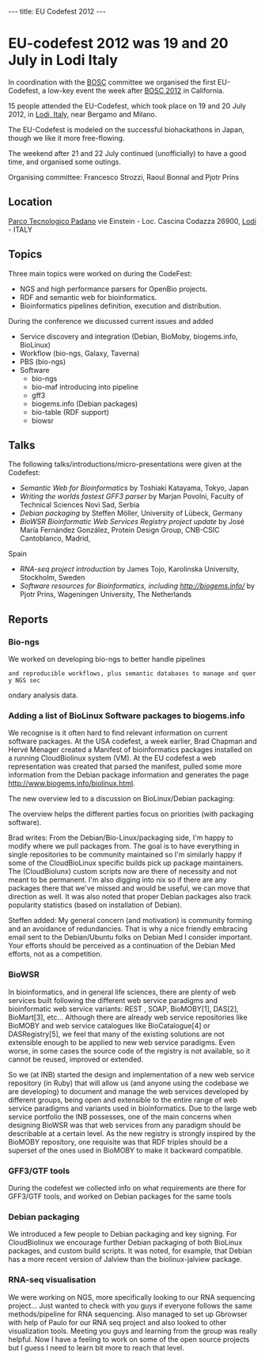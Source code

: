 ---
title: EU Codefest 2012
---

= EU-codefest 2012 was 19 and 20 July in Lodi Italy =

In coordination with the [[BOSC]] committee we organised the first EU-Codefest, a low-key event the week after [[BOSC 2012]] in California. 

15 people attended the EU-Codefest, which took place on 19 and 20 July 2012, in [http://www.openstreetmap.org/?lat=45.31&lon=9.508&zoom=10&layers=M Lodi, Italy], near Bergamo and Milano.

The EU-Codefest is modeled on the successful biohackathons in Japan, though we like it more free-flowing. 

The weekend after 21 and 22 July continued (unofficially) to have a good time, and organised some outings.

Organising committee: Francesco Strozzi, Raoul Bonnal and Pjotr Prins

== Location ==

[http://www.tecnoparco.org/ Parco Tecnologico Padano]
vie Einstein - Loc. Cascina Codazza
26900, [http://www.openstreetmap.org/?lat=45.31&lon=9.508&zoom=10&layers=M Lodi] - ITALY

== Topics ==

Three main topics were worked on during the CodeFest:

* NGS and high performance parsers for OpenBio projects.
* RDF and semantic web for bioinformatics.
* Bioinformatics pipelines definition, execution and distribution.

During the conference we discussed current issues and added 

* Service discovery and integration (Debian, BioMoby, biogems.info, BioLinux)
* Workflow (bio-ngs, Galaxy, Taverna)
* PBS (bio-ngs)
* Software
** bio-ngs
** bio-maf introducing into pipeline
** gff3
** biogems.info (Debian packages)
** bio-table (RDF support)
** biowsr

== Talks ==

The following talks/introductions/micro-presentations were given at the Codefest:

* ''Semantic Web for Bioinformatics'' by Toshiaki Katayama, Tokyo, Japan
* ''Writing the worlds fastest GFF3 parser'' by Marjan Povolni, Faculty of Technical Sciences Novi Sad, Serbia
* ''Debian packaging'' by Steffen Möller, University of Lübeck, Germany
* ''BioWSR Bioinformatic Web Services Registry project update'' by José María Fernández González, Protein Design Group, CNB-CSIC Cantoblanco, Madrid, 
Spain 
* ''RNA-seq project introduction'' by James Tojo, Karolinska University, Stockholm, Sweden
* ''Software resources for Bioinformatics, including http://biogems.info/'' by Pjotr Prins, Wageningen University, The Netherlands

== Reports ==

=== Bio-ngs ===

We worked on developing bio-ngs to better handle pipelines
 and reproducible workflows, plus semantic databases to manage and query NGS sec
ondary analysis data.

=== Adding a list of BioLinux Software packages to biogems.info ===

We recognise is it often hard to find relevant information on current software packages.
At the USA codefest, a week earlier, Brad Chapman and Hervé Ménager created a Manifest of bioinformatics packages installed on a running CloudBiolinux system (VM). At the EU codefest a web representation was created that parsed the manifest, pulled some more information from the Debian package information and generates the page http://www.biogems.info/biolinux.html.

The new overview led to a discussion on BioLinux/Debian packaging:

The overview helps the different parties focus on priorities (with packaging software).

Brad writes: From the Debian/Bio-Linux/packaging side, I'm happy to modify where we
pull packages from. The goal is to have everything in single
repositories to be community maintained so I'm similarly happy if some
of the CloudBioLinux specific builds pick up package maintainers. The
(CloudBiolunx) custom scripts now are there of necessity and not meant to be permanent.
I'm also digging into nix so if there are any packages there that we've
missed and would be useful, we can move that direction as well. It was also noted that proper Debian packages also track
popularity statistics (based on installation of Debian).

Steffen added: My general concern (and motivation) is community forming and an avoidance
of redundancies. That is why a nice friendly embracing email sent to the
Debian/Ubuntu folks on Debian Med I consider important. Your efforts should
be perceived as a continuation of the Debian Med efforts, not as a competition.

=== BioWSR ===

In bioinformatics, and in general life sciences, there are plenty of web services built following the different web service paradigms and bioinformatic web service variants: REST
, SOAP, BioMOBY[1], DAS[2], BioMart[3], etc... Although there are already web service repositories like BioMOBY and web service catalogues like BioCatalogue[4] or DASRegistry[5],
we feel that many of the existing solutions are not extensible enough to be applied to new web service paradigms. Even worse, in some cases the source code of the registry is
not available, so it cannot be reused, improved or extended.

So we (at INB) started the design and implementation of a new web service repository (in Ruby) that will allow us (and anyone using the codebase we are developing) to document and manage the web services developed by different groups, being open and extensible to the entire
range of web service paradigms and variants used in bioinformatics. Due to the large web
service portfolio the INB possesses, one of the main concerns when designing BioWSR was
that web services from any paradigm should be describable at a certain level. As the new registry is strongly inspired by the BioMOBY repository, one requisite was that RDF triples should be a superset of the ones used in BioMOBY to make it backward compatible.

=== GFF3/GTF tools ===

During the codefest we collected info on what requirements are
there for GFF3/GTF tools, and worked on Debian packages for the same
tools

=== Debian packaging ===

We introduced a few people to Debian packaging and key signing. For CloudBiolinux we encourage further Debian packaging of both BioLinux packages, and custom build scripts. It was noted, for example, that Debian has a more recent version of Jalview than the biolinux-jalview package.

=== RNA-seq visualisation ===

We were working on NGS, more specifically looking to our RNA sequencing project... Just wanted to check with you guys if everyone follows the same methods/pipeline for RNA sequencing. Also managed to set up Gbrowser with help of Paulo for our RNA seq project and also looked to other visualization tools. Meeting you guys and learning from the group was really helpful. Now I have a feeling to work on some of the open source projects but I guess I need to learn bit more to reach that level.